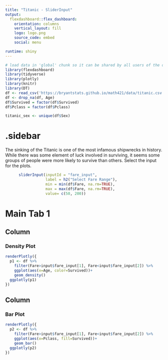 ```yaml
---
title: "Titanic - SliderInput"
output: 
  flexdashboard::flex_dashboard:
    orientation: columns
    vertical_layout: fill
    logo: logo.png
    source_code: embed
    social: menu

runtime: shiny
---
```


```r
# load data in 'global' chunk so it can be shared by all users of the dashboard
library(flexdashboard)
library(tidyverse)
library(plotly)
library(knitr)
library(DT)
df <- read_csv('https://bryantstats.github.io/math421/data/titanic.csv')
df <- drop_na(df, Age) 
df$Survived = factor(df$Survived)
df$Pclass = factor(df$Pclass)

titanic_sex <- unique(df$Sex)
```

{.sidebar}
=======================================================================

The sinking of the Titanic is one of the most infamous shipwrecks in history. While there was some element of luck involved in surviving, it seems some groups of people were more likely to survive than others.  Select the input for the plots. 

```r
      sliderInput(inputId = "fare_input",
                  label = h2("Select Fare Range"),
                  min = min(df$Fare, na.rm=TRUE),
                  max = max(df$Fare, na.rm=TRUE),
                  value= c(50, 200))

```

Main Tab 1
=======================================================================

Column {data-width=500}
-----------------------------------------------------------------------

### Density Plot

```r
renderPlotly({
  p1 <- df %>% 
    filter(Fare>input$fare_input[1], Fare<input$fare_input[2]) %>% 
    ggplot(aes(x=Age, color=Survived))+
    geom_density()
  ggplotly(p1)
})
```

Column {data-width=500}
-----------------------------------------------------------------------

### Bar Plot

```r
renderPlotly({
  p2 <- df %>% 
    filter(Fare>input$fare_input[1], Fare<input$fare_input[2]) %>% 
    ggplot(aes(x=Pclass, fill=Survived))+
    geom_bar()
  ggplotly(p2)
})
```
